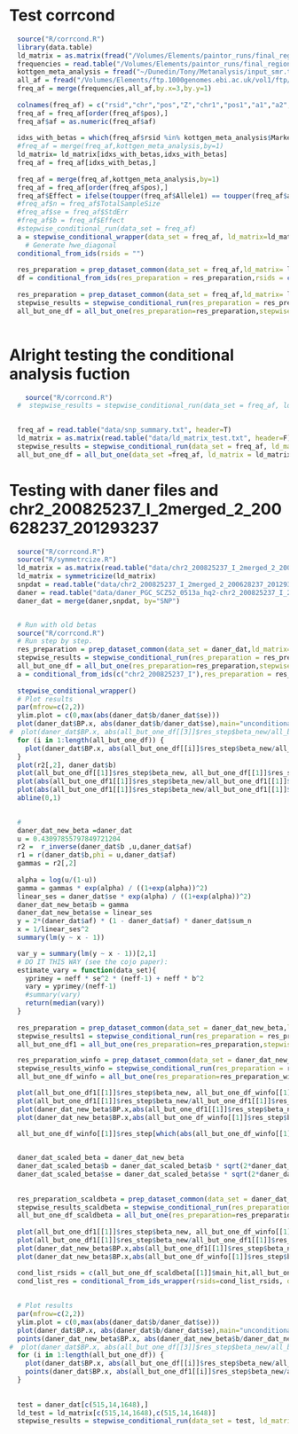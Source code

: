 
# Test corrcond

```r
  source("R/corrcond.R")
  library(data.table)
  ld_matrix = as.matrix(fread("/Volumes/Elements/paintor_runs/final_regions/6_4:9363105-10773602.LD.EUR.old", header=F))
  frequencies = read.table("/Volumes/Elements/paintor_runs/final_regions/6_4:9363105-10773602.EUR", header=F)
  kottgen_meta_analysis = fread("~/Dunedin/Tony/Metanalysis/input_smr.txt", header=T)
  all_af = fread("/Volumes/Elements/ftp.1000genomes.ebi.ac.uk/vol1/ftp/release/20130502/all_af.txt", header=F)
  freq_af = merge(frequencies,all_af,by.x=3,by.y=1)
 
  colnames(freq_af) = c("rsid","chr","pos","Z","chr1","pos1","a1","a2","pop1","af")
  freq_af = freq_af[order(freq_af$pos),]
  freq_af$af = as.numeric(freq_af$af)
  
  idxs_with_betas = which(freq_af$rsid %in% kottgen_meta_analysis$MarkerName)
  #freq_af = merge(freq_af,kottgen_meta_analysis,by=1)
  ld_matrix= ld_matrix[idxs_with_betas,idxs_with_betas]
  freq_af = freq_af[idxs_with_betas,]
  
  freq_af = merge(freq_af,kottgen_meta_analysis,by=1)
  freq_af = freq_af[order(freq_af$pos),]
  freq_af$Effect = ifelse(toupper(freq_af$Allele1) == toupper(freq_af$a2), freq_af$Effect, -freq_af$Effect)
  #freq_af$n = freq_af$TotalSampleSize
  #freq_af$se = freq_af$StdErr
  #freq_af$b = freq_af$Effect
  #stepwise_conditional_run(data_set = freq_af)
  a = stepwise_conditional_wrapper(data_set = freq_af, ld_matrix=ld_matrix,p_value_threshold =1e-5,var_y = 1.6421, ld_noise=0)
    # Generate hwe_diagonal
  conditional_from_ids(rsids = "")
  
  res_preparation = prep_dataset_common(data_set = freq_af,ld_matrix= ld_matrix,ld_noise=0, var_y = 1.6421)
  df = conditional_from_ids(res_preparation = res_preparation,rsids = c("rs71557308","rs186137462","rs116399700","rs1359231","rs1165178"))
  
  res_preparation = prep_dataset_common(data_set = freq_af,ld_matrix= ld_matrix,ld_noise=0,var_y = 1.6421)
  stepwise_results = stepwise_conditional_run(res_preparation = res_preparation,p_value_threshold = 9.186111e-06,colinear_threshold = 0.3)
  all_but_one_df = all_but_one(res_preparation=res_preparation,stepwise_results = stepwise_results ,var_y=1.6421)
  

```

# Alright testing the conditional analysis fuction

```r
    source("R/corrcond.R")
  #  stepwise_results = stepwise_conditional_run(data_set = freq_af, ld_matrix=ld_matrix,p_value_threshold = 0.0001)
    
```

```r
  freq_af = read.table("data/snp_summary.txt", header=T)
  ld_matrix = as.matrix(read.table("data/ld_matrix_test.txt", header=F))
  stepwise_results = stepwise_conditional_run(data_set = freq_af, ld_matrix=ld_matrix,p_value_threshold = 1e-4,var_y = 1.6421)
  all_but_one_df = all_but_one(data_set =freq_af, ld_matrix = ld_matrix,stepwise_results = stepwise_results ,var_y=1.6421)

```

# Testing with daner files and chr2_200825237_I_2merged_2_200628237_201293237
```r
  source("R/corrcond.R")
  source("R/symmetrcize.R")
  ld_matrix = as.matrix(read.table("data/chr2_200825237_I_2merged_2_200628237_201293237.ld", header=F))
  ld_matrix = symmetricize(ld_matrix)
  snpdat = read.table("data/chr2_200825237_I_2merged_2_200628237_201293237.ld.snpdat", header=T)
  daner = read.table("data/daner_PGC_SCZ52_0513a_hq2-chr2_200825237_I_2merged_2_200628237_201293237.txt", header=T)
  daner_dat = merge(daner,snpdat, by="SNP")


  # Run with old betas
  source("R/corrcond.R")
  # Run step by step.
  res_preparation = prep_dataset_common(data_set = daner_dat,ld_matrix= ld_matrix,ld_noise=0, var_y = 3.7288262)
  stepwise_results = stepwise_conditional_run(res_preparation = res_preparation,p_value_threshold = 1e-4)
  all_but_one_df = all_but_one(res_preparation=res_preparation,stepwise_results = stepwise_results)
  a = conditional_from_ids(c("chr2_200825237_I"),res_preparation = res_preparation)
 
  stepwise_conditional_wrapper()
  # Plot results
  par(mfrow=c(2,2))
  ylim.plot = c(0,max(abs(daner_dat$b/daner_dat$se)))
  plot(daner_dat$BP.x, abs(daner_dat$b/daner_dat$se),main="unconditional", ylim=ylim.plot)
#  plot(daner_dat$BP.x, abs(all_but_one_df[[3]]$res_step$beta_new/all_but_one_df[[3]]$res_step$se_new),main=all_but_one_df[[3]]$main_hit)
  for (i in 1:length(all_but_one_df)) {
    plot(daner_dat$BP.x, abs(all_but_one_df[[i]]$res_step$beta_new/all_but_one_df[[i]]$res_step$se_new),main=all_but_one_df[[i]]$main_hit, ylim=ylim.plot)
  }
  plot(r2[,2], daner_dat$b)
  plot(all_but_one_df[[1]]$res_step$beta_new, all_but_one_df[[1]]$res_step$beta_new-all_but_one_df1[[1]]$res_step$beta_new)
  plot(abs(all_but_one_df1[[1]]$res_step$beta_new/all_but_one_df1[[1]]$res_step$se_new), abs(all_but_one_df[[1]]$res_step$beta_new/all_but_one_df[[1]]$res_step$se_new- all_but_one_df1[[1]]$res_step$beta_new/all_but_one_df1[[1]]$res_step$se_new),main=all_but_one_df[[1]]$main_hit)
  plot(abs(all_but_one_df1[[1]]$res_step$beta_new/all_but_one_df1[[1]]$res_step$se_new), abs(all_but_one_df[[1]]$res_step$beta_new/all_but_one_df[[1]]$res_step$se_new),main=all_but_one_df[[1]]$main_hit)
  abline(0,1)

  
  #
  daner_dat_new_beta =daner_dat
  u = 0.43097855797849721204
  r2 =  r_inverse(daner_dat$b ,u,daner_dat$af)
  r1 = r(daner_dat$b,phi = u,daner_dat$af)
  gammas = r2[,2]
  
  alpha = log(u/(1-u))
  gamma = gammas * exp(alpha) / ((1+exp(alpha))^2)
  linear_ses = daner_dat$se * exp(alpha) / ((1+exp(alpha))^2)
  daner_dat_new_beta$b = gamma
  daner_dat_new_beta$se = linear_ses
  y = 2*(daner_dat$af) * (1 - daner_dat$af) * daner_dat$sum_n
  x = 1/linear_ses^2
  summary(lm(y ~ x - 1))

  var_y = summary(lm(y ~ x - 1))[2,1]
  # DO IT THIS WAY (see the cojo paper):
  estimate_vary = function(data_set){
    yprimey = neff * se^2 * (neff-1) + neff * b^2
    vary = yprimey/(neff-1)
    #summary(vary)
    return(median(vary))
  }
  
  res_preparation = prep_dataset_common(data_set = daner_dat_new_beta,ld_matrix= ld_matrix,ld_noise=0, var_y = 0.2184498)
  stepwise_results1 = stepwise_conditional_run(res_preparation = res_preparation,p_value_threshold = 1e-4)
  all_but_one_df1 = all_but_one(res_preparation=res_preparation,stepwise_results = stepwise_results)

  res_preparation_winfo = prep_dataset_common(data_set = daner_dat_new_beta,ld_matrix= ld_matrix,ld_noise=0, var_y = 0.2184498)
  stepwise_results_winfo = stepwise_conditional_run(res_preparation = res_preparation_winfo,p_value_threshold = 1e-4)
  all_but_one_df_winfo = all_but_one(res_preparation=res_preparation_winfo,stepwise_results = stepwise_results_winfo)

  plot(all_but_one_df1[[1]]$res_step$beta_new, all_but_one_df_winfo[[1]]$res_step$beta_new)
  plot(all_but_one_df1[[1]]$res_step$beta_new/all_but_one_df1[[1]]$res_step$se_new, all_but_one_df_winfo[[1]]$res_step$beta_new/all_but_one_df_winfo[[1]]$res_step$se_new)
  plot(daner_dat_new_beta$BP.x,abs(all_but_one_df1[[1]]$res_step$beta_new/all_but_one_df1[[1]]$res_step$se_new))
  plot(daner_dat_new_beta$BP.x,abs(all_but_one_df_winfo[[1]]$res_step$beta_new/all_but_one_df_winfo[[1]]$res_step$se_new))

  all_but_one_df_winfo[[1]]$res_step[which(abs(all_but_one_df_winfo[[1]]$res_step$beta_new/all_but_one_df_winfo[[1]]$res_step$se_new)>3),]
  

  daner_dat_scaled_beta = daner_dat_new_beta
  daner_dat_scaled_beta$b = daner_dat_scaled_beta$b * sqrt(2*daner_dat_scaled_beta$af*(1-daner_dat_scaled_beta$af)*daner_dat_scaled_beta$info)
  daner_dat_scaled_beta$se = daner_dat_scaled_beta$se * sqrt(2*daner_dat_scaled_beta$af*(1-daner_dat_scaled_beta$af)*daner_dat_scaled_beta$info)
  
 
  res_preparation_scaldbeta = prep_dataset_common(data_set = daner_dat_new_beta,ld_matrix= ld_matrix,ld_noise=0, var_y = 0.2184498)
  stepwise_results_scaldbeta = stepwise_conditional_run(res_preparation = res_preparation_winfo,p_value_threshold = 1e-4)
  all_but_one_df_scaldbeta = all_but_one(res_preparation=res_preparationscaldbeta,stepwise_results = stepwise_results_winfo)
  
  plot(all_but_one_df1[[1]]$res_step$beta_new, all_but_one_df_winfo[[1]]$res_step$beta_new)
  plot(all_but_one_df1[[1]]$res_step$beta_new/all_but_one_df1[[1]]$res_step$se_new, all_but_one_df_winfo[[1]]$res_step$beta_new/all_but_one_df_winfo[[1]]$res_step$se_new)
  plot(daner_dat_new_beta$BP.x,abs(all_but_one_df1[[1]]$res_step$beta_new/all_but_one_df1[[1]]$res_step$se_new))
  plot(daner_dat_new_beta$BP.x,abs(all_but_one_df_winfo[[1]]$res_step$beta_new/all_but_one_df_winfo[[1]]$res_step$se_new))

  cond_list_rsids = c(all_but_one_df_scaldbeta[[1]]$main_hit,all_but_one_df_scaldbeta[[1]]$conditional_on)
  cond_list_res = conditional_from_ids_wrapper(rsids=cond_list_rsids, data_set=daner_dat_scaled_beta, ld_matrix=ld_matrix, var_y = 0.2184498)
  
  
  # Plot results
  par(mfrow=c(2,2))
  ylim.plot = c(0,max(abs(daner_dat$b/daner_dat$se)))
  plot(daner_dat$BP.x, abs(daner_dat$b/daner_dat$se),main="unconditional", ylim=ylim.plot)
  points(daner_dat_new_beta$BP.x, abs(daner_dat_new_beta$b/daner_dat_new_beta$se), pch="x")
#  plot(daner_dat$BP.x, abs(all_but_one_df[[3]]$res_step$beta_new/all_but_one_df[[3]]$res_step$se_new),main=all_but_one_df[[3]]$main_hit)
  for (i in 1:length(all_but_one_df)) {
    plot(daner_dat$BP.x, abs(all_but_one_df[[i]]$res_step$beta_new/all_but_one_df[[i]]$res_step$se_new),main=all_but_one_df[[i]]$main_hit, ylim=ylim.plot)
    points(daner_dat$BP.x, abs(all_but_one_df1[[i]]$res_step$beta_new/all_but_one_df1[[i]]$res_step$se_new),pch="x")
  }
  
  
  test = daner_dat[c(515,14,1648),]
  ld_test = ld_matrix[c(515,14,1648),c(515,14,1648)]
  stepwise_results = stepwise_conditional_run(data_set = test, ld_matrix = ld_test, p_value_threshold = 1e-4,  var_y = 3.7288262)  
  
```





